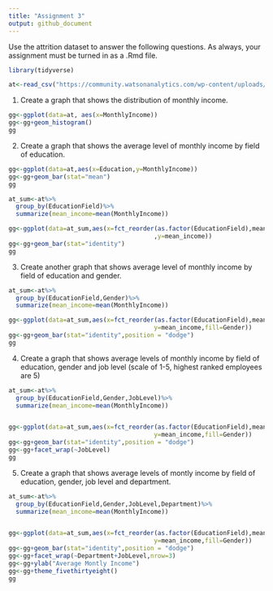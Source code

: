 ```yaml
---
title: "Assignment 3"
output: github_document
---
```


Use the attrition dataset to answer the following questions. As always, your assignment must be turned in as a .Rmd file. 

```r
library(tidyverse)

at<-read_csv("https://community.watsonanalytics.com/wp-content/uploads/2015/03/WA_Fn-UseC_-HR-Employee-Attrition.csv")

```


1. Create a graph that shows the distribution of monthly income.

```r
gg<-ggplot(data=at, aes(x=MonthlyIncome))
gg<-gg+geom_histogram()
gg
```

2. Create a graph that shows the average level of monthly income by field of education.

```r
gg<-ggplot(data=at,aes(x=Education,y=MonthlyIncome))
gg<-gg+geom_bar(stat="mean")
gg
```


```r
at_sum<-at%>%
  group_by(EducationField)%>%
  summarize(mean_income=mean(MonthlyIncome))

gg<-ggplot(data=at_sum,aes(x=fct_reorder(as.factor(EducationField),mean_income)
                                        ,y=mean_income))
gg<-gg+geom_bar(stat="identity")
gg
```


3. Create another graph that shows average level of monthly income by field of education and gender.

```r
at_sum<-at%>%
  group_by(EducationField,Gender)%>%
  summarize(mean_income=mean(MonthlyIncome))

gg<-ggplot(data=at_sum,aes(x=fct_reorder(as.factor(EducationField),mean_income),
                                        y=mean_income,fill=Gender))
gg<-gg+geom_bar(stat="identity",position = "dodge")
gg
```

4. Create a graph that shows average levels of monthly income by field of education, gender and job level (scale of 1-5, highest ranked employees are 5)

```r
at_sum<-at%>%
  group_by(EducationField,Gender,JobLevel)%>%
  summarize(mean_income=mean(MonthlyIncome))


gg<-ggplot(data=at_sum,aes(x=fct_reorder(as.factor(EducationField),mean_income),
                                        y=mean_income,fill=Gender))
gg<-gg+geom_bar(stat="identity",position = "dodge")
gg<-gg+facet_wrap(~JobLevel)
gg
```


5. Create a graph that shows average levels of montly income by field of education, gender, job level and department. 

```r
at_sum<-at%>%
  group_by(EducationField,Gender,JobLevel,Department)%>%
  summarize(mean_income=mean(MonthlyIncome))


gg<-ggplot(data=at_sum,aes(x=fct_reorder(as.factor(EducationField),mean_income),
                                        y=mean_income,fill=Gender))
gg<-gg+geom_bar(stat="identity",position = "dodge")
gg<-gg+facet_wrap(~Department+JobLevel,nrow=3)
gg<-gg+ylab("Average Montly Income")
gg<-gg+theme_fivethirtyeight()
gg
```

